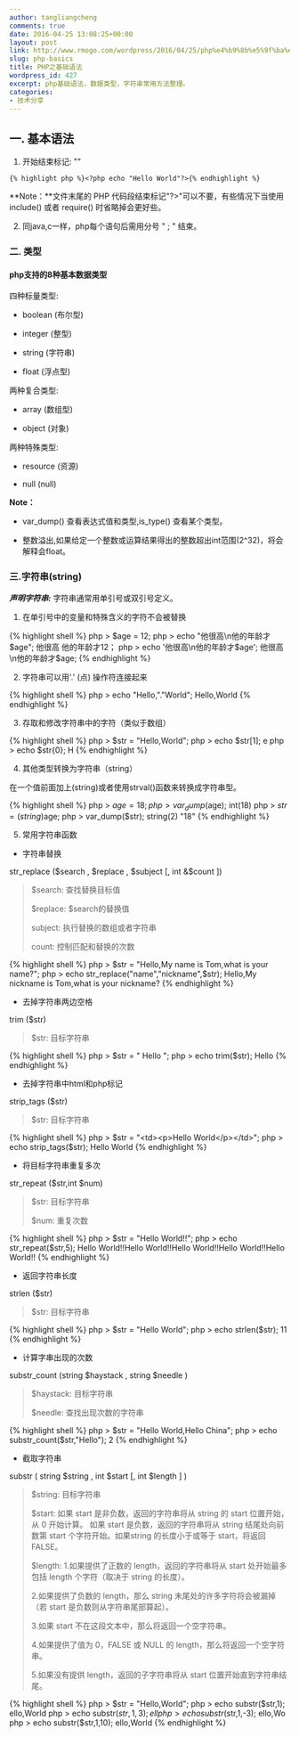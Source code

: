 ```yaml
---
author: tangliangcheng
comments: true
date: 2016-04-25 13:08:25+00:00
layout: post
link: http://www.rmogo.com/wordpress/2016/04/25/php%e4%b9%8b%e5%9f%ba%e7%a1%80%e7%af%871/
slug: php-basics
title: PHP之基础语法
wordpress_id: 427
excerpt: php基础语法，数据类型，字符串常用方法整理。
categories:
- 技术分享
---
```


## 一. 基本语法

  1. 开始结束标记: "<?php ?>"

    {% highlight php %}<?php echo "Hello World"?>{% endhighlight %}

**Note：**文件末尾的 PHP 代码段结束标记"?>"可以不要，有些情况下当使用 include() 或者 require() 时省略掉会更好些。

  2. 同java,c一样，php每个语句后需用分号 " ; " 结束。

### 二. 类型

#### php支持的8种基本数据类型

四种标量类型:

  * boolean (布尔型)

    
  * integer (整型)

    
  * string (字符串)

    
  * float (浮点型)


两种复合类型:

  * array (数组型)

    
  * object (对象)


两种特殊类型:

  * resource (资源)

    
  * null (null)

**Note：**

  * var_dump() 查看表达式值和类型,is_type() 查看某个类型。

  * 整数溢出,如果给定一个整数或运算结果得出的整数超出int范围(2^32)，将会解释会float。


### 三.字符串(string)

**_声明字符串:_** 字符串通常用单引号或双引号定义。


  1. 在单引号中的变量和特殊含义的字符不会被替换

{% highlight shell %}
php > $age = 12;
php > echo "他很高\n他的年龄才$age";
他很高
他的年龄才12；
php > echo '他很高\n他的年龄才$age';
他很高\n他的年龄才$age;
{% endhighlight %}

  2. 字符串可以用'.' (点) 操作符连接起来

{% highlight shell %}
php > echo "Hello,"."World";
Hello,World
{% endhighlight %}

  3. 存取和修改字符串中的字符（类似于数组）

{% highlight shell %}
php > $str = "Hello,World";
php > echo $str[1];
e
php > echo $str{0};
H
{% endhighlight %}
 
  4. 其他类型转换为字符串（string）

在一个值前面加上(string)或者使用strval()函数来转换成字符串型。

{% highlight shell %}
php > $age = 18;
php > var_dump($age);
int(18)
php > $str = (string)$age;
php > var_dump($str);
string(2) "18"
{% endhighlight %}
 
  5. 常用字符串函数

  * 字符串替换

str_replace ($search , $replace , $subject [, int &$count ])

<blockquote>$search: 查找替换目标值

$replace: $search的替换值

subject: 执行替换的数组或者字符串

count: 控制匹配和替换的次数</blockquote>

{% highlight shell %}
php > $str = "Hello,My name is Tom,what is your name?";
php > echo str_replace("name","nickname",$str);
Hello,My nickname is Tom,what is your nickname?
{% endhighlight %}
 
  * 去掉字符串两边空格

trim ($str)

<blockquote>$str: 目标字符串</blockquote>

{% highlight shell %}
php > $str = "  Hello     ";
php > echo trim($str);
Hello
{% endhighlight %}

  * 去掉字符串中html和php标记

strip_tags ($str)

<blockquote>$str: 目标字符串</blockquote>

{% highlight shell %}
php > $str = "<td><p>Hello World</p></td>";
php > echo strip_tags($str);
Hello World
{% endhighlight %}

  * 将目标字符串重复多次

str_repeat ($str,int $num)

<blockquote>$str: 目标字符串

$num: 重复次数</blockquote>

{% highlight shell %}
php > $str = "Hello World!!";
php > echo str_repeat($str,5);
Hello World!!Hello World!!Hello World!!Hello World!!Hello World!!
{% endhighlight %}

  * 返回字符串长度

strlen ($str)

<blockquote>$str: 目标字符串</blockquote>

{% highlight shell %}
php > $str = "Hello World";
php > echo strlen($str);
11
{% endhighlight %}

  * 计算字串出现的次数

substr_count (string $haystack , string $needle )

<blockquote>$haystack: 目标字符串

$needle: 查找出现次数的字符串</blockquote>

{% highlight shell %}
php > $str = "Hello World,Hello China";
php > echo substr_count($str,"Hello");
2
{% endhighlight %}
 
  * 截取字符串

substr ( string $string , int $start [, int $length ] )

<blockquote>$string: 目标字符串

$start: 如果 start 是非负数，返回的字符串将从 string 的 start 位置开始，从 0 开始计算。
如果 start 是负数，返回的字符串将从 string 结尾处向前数第 start 个字符开始。如果string 的长度小于或等于 start，将返回 FALSE。

$length: 
1.如果提供了正数的 length，返回的字符串将从 start 处开始最多包括 length 个字符（取决于 string 的长度）。

2.如果提供了负数的 length，那么 string 末尾处的许多字符将会被漏掉（若 start 是负数则从字符串尾部算起）。

3.如果 start 不在这段文本中，那么将返回一个空字符串。

4.如果提供了值为 0，FALSE 或 NULL 的 length，那么将返回一个空字符串。

5.如果没有提供 length，返回的子字符串将从 start 位置开始直到字符串结尾。</blockquote>

{% highlight shell %}
php > $str = "Hello,World";
php > echo substr($str,1);
ello,World
php > echo substr($str,1,3);
ell
php > echo substr($str,1,-3);
ello,Wo
php > echo substr($str,1,10);
ello,World
{% endhighlight %}


